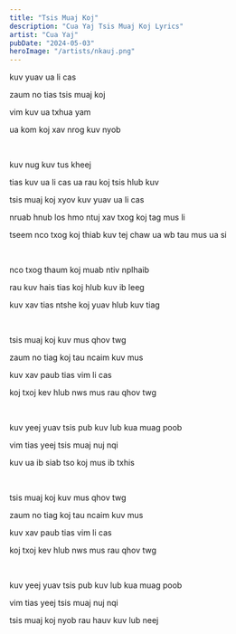```yaml
---
title: "Tsis Muaj Koj"
description: "Cua Yaj Tsis Muaj Koj Lyrics"
artist: "Cua Yaj"
pubDate: "2024-05-03"
heroImage: "/artists/nkauj.png"
---
```


kuv yuav ua li cas

zaum no tias tsis muaj koj

vim kuv ua txhua yam

ua kom koj xav nrog kuv nyob

<br />

kuv nug kuv tus kheej

tias kuv ua li cas ua rau koj tsis hlub kuv

tsis muaj koj xyov kuv yuav ua li cas

nruab hnub los hmo ntuj xav txog koj tag mus li

tseem nco txog koj thiab kuv tej chaw ua wb tau mus ua si

<br />

nco txog thaum koj muab ntiv nplhaib

rau kuv hais tias koj hlub kuv ib leeg

kuv xav tias ntshe koj yuav hlub kuv tiag

<br />

tsis muaj koj kuv mus qhov twg

zaum no tiag koj tau ncaim kuv mus

kuv xav paub tias vim li cas

koj txoj kev hlub nws mus rau qhov twg

<br />

kuv yeej yuav tsis pub kuv lub kua muag poob

vim tias yeej tsis muaj nuj nqi

kuv ua ib siab tso koj mus ib txhis

<br />

tsis muaj koj kuv mus qhov twg

zaum no tiag koj tau ncaim kuv mus

kuv xav paub tias vim li cas

koj txoj kev hlub nws mus rau qhov twg

<br />

kuv yeej yuav tsis pub kuv lub kua muag poob

vim tias yeej tsis muaj nuj nqi

tsis muaj koj nyob rau hauv kuv lub neej
